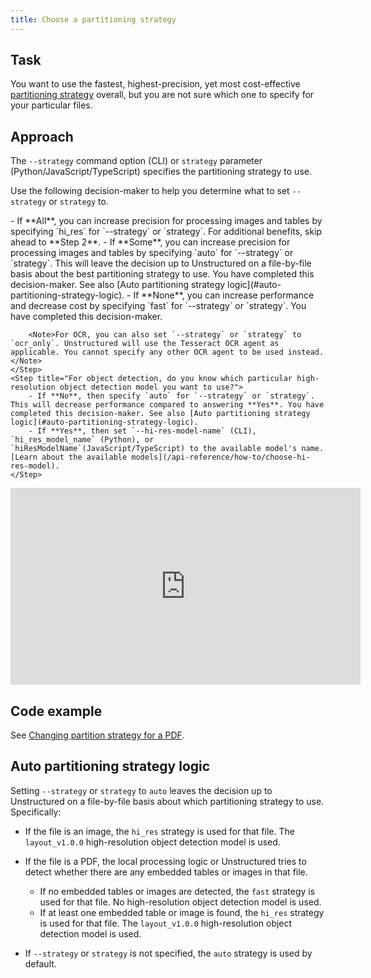 ```yaml
---
title: Choose a partitioning strategy
---
```


## Task

You want to use the fastest, highest-precision, yet most cost-effective [partitioning strategy](/api-reference/api-services/partitioning) overall, but you are not sure which one to specify for your particular files.

## Approach

The `--strategy` command option (CLI) or `strategy` parameter (Python/JavaScript/TypeScript) specifies the partitioning strategy to use.

Use the following decision-maker to help you determine what to set `--strategy` or `strategy` to.

<Steps>
    <Step title="How many of the files to be processed are image files, or PDF files with embedded images or tables in them?">
        - If **All**, you can increase precision for processing images and tables by specifying `hi_res` for `--strategy` or `strategy`. For additional benefits, skip ahead to **Step 2**.
        - If **Some**, you can increase precision for processing images and tables by specifying `auto` for `--strategy` or `strategy`. This will leave the decision up to Unstructured on a file-by-file basis about the best partitioning strategy to use. You have completed this decision-maker. See also [Auto partitioning strategy logic](#auto-partitioning-strategy-logic).
        - If **None**, you can increase performance and decrease cost by specifying `fast` for `--strategy` or `strategy`. You have completed this decision-maker.

        <Note>For OCR, you can also set `--strategy` or `strategy` to `ocr_only`. Unstructured will use the Tesseract OCR agent as applicable. You cannot specify any other OCR agent to be used instead.</Note> 
    </Step>
    <Step title="For object detection, do you know which particular high-resolution object detection model you want to use?">
        - If **No**, then specify `auto` for `--strategy` or `strategy`. This will decrease performance compared to answering **Yes**. You have completed this decision-maker. See also [Auto partitioning strategy logic](#auto-partitioning-strategy-logic).
        - If **Yes**, then set `--hi-res-model-name` (CLI), `hi_res_model_name` (Python), or `hiResModelName`(JavaScript/TypeScript) to the available model's name. [Learn about the available models](/api-reference/how-to/choose-hi-res-model).
    </Step>
</Steps>

<iframe
  width="560"
  height="315"
  src="https://www.youtube.com/embed/SwJVB_kPqTc"
  title="YouTube video player"
  frameborder="0"
  allow="accelerometer; autoplay; clipboard-write; encrypted-media; gyroscope; picture-in-picture"
  allowfullscreen
></iframe>

## Code example

See [Changing partition strategy for a PDF](/api-reference/api-services/examples#changing-partition-strategy-for-a-pdf).

## Auto partitioning strategy logic

Setting `--strategy` or `strategy` to `auto` leaves the decision up to Unstructured on a file-by-file basis about which partitioning strategy to use. Specifically:

- If the file is an image, the `hi_res` strategy is used for that file. The `layout_v1.0.0` high-resolution object detection model is used.
- If the file is a PDF, the local processing logic or Unstructured tries to detect whether there are any embedded tables or images in that file.

  - If no embedded tables or images are detected, the `fast` strategy is used for that file. No high-resolution object detection model is used.
  - If at least one embedded table or image is found, the `hi_res` strategy is used for that file. The `layout_v1.0.0` high-resolution object detection model is used.

- If `--strategy` or `strategy` is not specified, the `auto` strategy is used by default.
